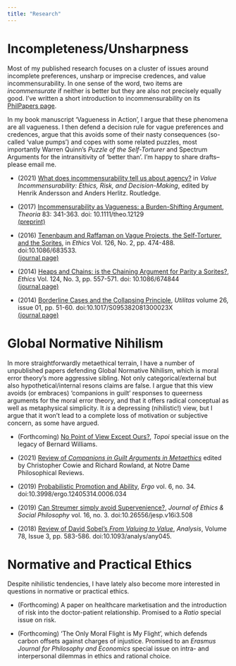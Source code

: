 ```yaml
---
title: "Research"
---
```




# Incompleteness/Unsharpness

Most of my published research focuses on a cluster of issues around
incomplete preferences, unsharp or imprecise credences, and value
incommensurability. In one sense of the word, two items are
*incommensurate* if neither is better but they are also not precisely
equally good. I've written a short introduction to incommensurability
on its [PhilPapers
page](https://philpapers.org/browse/incommensurability-of-value).

In my book manuscript 'Vagueness in Action', I argue that these
phenomena are all vagueness. I then defend a decision rule for vague
preferences and credences, argue that this avoids some of their nasty
consequences (so-called 'value pumps') and copes with some related
puzzles, most importantly Warren Quinn's *Puzzle of the Self-Torturer*
and Spectrum Arguments for the intransitivity of 'better than'. I'm happy to share
drafts--please email me.


* \(2021\) [What does incommensurability tell us about agency?](https://dx.doi.org/10.4324/9781003148012-13) in
*Value Incommensurability: Ethics, Risk, and Decision-Making*, edited by
Henrik Andersson and Anders Herlitz. Routledge.

* \(2017\) [Incommensurability as Vagueness: a Burden-Shifting Argument](https://onlinelibrary.wiley.com/doi/10.1111/theo.12129),
*Theoria* 83: 341-363. doi: 10.1111/theo.12129  
[(preprint)](PDFs/2017-theoria-preprint.pdf)

* \(2016\) [Tenenbaum and Raffaman on Vague Projects, the Self-Torturer,
and the Sorites](./PDFs/TenRaf.pdf), in *Ethics* Vol. 126, No. 2, pp. 474-488.
doi:10.1086/683533.  
[(journal page)](https://www.journals.uchicago.edu/doi/10.1086/683533)

* \(2014\) [Heaps and Chains: is the Chaining Argument for Parity a
Sorites?](./PDFs/HeapsAndChains.pdf), *Ethics* Vol. 124, No. 3, pp. 557-571. doi: 10.1086/674844  
[(journal page)](https://www.journals.uchicago.edu/doi/10.1086/674844)

* \(2014\) [Borderline Cases and the Collapsing Principle](./PDFs/CollapsingPrinciple.pdf), *Utilitas*
volume 26, issue 01, pp. 51-60. doi:10.1017/S095382081300023X  
[(journal page)](https://www.cambridge.org/core/journals/utilitas/article/abs/borderline-cases-and-the-collapsing-principle/C940F584A3DAA897D0CE0FAE3FEE0715)

# Global Normative Nihilism

In more straightforwardly metaethical terrain, I have a number of
unpublished papers defending Global Normative Nihilism, which is moral
error theory's more aggressive sibling. Not only categorical/external
but also hypothetical/internal resons claims are false. I argue that
this view avoids (or embraces) 'companions in guilt' responses to
queerness arguments for the moral error theory, and that it offers
radical conceptual as well as metaphysical simplicity. It *is* a
depressing (nihilistic!) view, but I argue that it won't lead to a
complete loss of motivation or subjective concern, as some have
argued.

* (Forthcoming) [No Point of View Except Ours?](./PDFs/point.pdf), *Topoi* special issue on the legacy of Bernard Williams.

* \(2021\) [Review of *Companions in Guilt Arguments in
Metaethics*](https://ndpr.nd.edu/reviews/companions-in-guilt-arguments-in-metaethics/)
edited by Christopher Cowie and Richard Rowland, at Notre Dame
Philosophical Reviews.

* \(2019\) [Probabilistic Promotion and Ability](https://quod.lib.umich.edu/e/ergo/12405314.0006.034?view=text;rgn=main), *Ergo* vol. 6, no. 34.
doi:10.3998/ergo.12405314.0006.034

* \(2019\) [Can Streumer simply avoid Supervenience?](http://www.jesp.org/index.php/jesp/article/view/508), *Journal of Ethics
& Social Philosophy* vol. 16, no. 3.
doi:10.26556/jesp.v16i3.508

* \(2018\) [Review of David Sobel's *From Valuing to Value*](https://academic.oup.com/analysis/article/78/3/583/5067172?guestAccessKey=084f2945-dc93-487b-a275-a76deff0fdc4), *Analysis*,
Volume 78, Issue 3, pp. 583-586. doi:10.1093/analys/any045.


# Normative and Practical Ethics

Despite nihilistic tendencies, I have lately also become more
interested in questions in normative or practical ethics.

* \(Forthcoming\) A paper on healthcare marketisation and the
introduction of risk into the doctor-patient relationship. Promised to
a *Ratio* special issue on risk.

* \(Forthcoming\) 'The Only Moral Flight is My Flight', which defends
carbon offsets against charges of injustice. Promised to an *Erasmus
Journal for Philosophy and Economics* special issue on intra- and
interpersonal dilemmas in ethics and rational choice.


